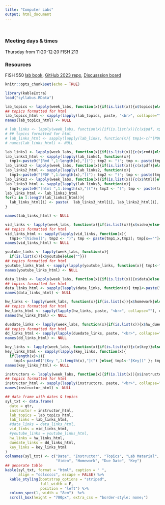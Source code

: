 ```yaml
---
title: "Computer Labs"
output: html_document
---
```


<br>

### Meeting days & times

Thursday from 11:20-12:20 FISH 213

### Resources

FISH 550 [lab book](https://atsa-es.github.io/atsa-labs/), [GitHub 2023 repo](https://github.com/atsa-es/fish550-2023), [Discusssion board](https://github.com/atsa-es/fish550-2023/discussions)

```r
knitr::opts_chunk$set(echo = TRUE)
```

```r
library(kableExtra)
load("syllabus.RData")
```

```r
lab_topics <- lapply(week_labs, function(x){if(is.list(x)){x$topics}else{""}})
## topics formatted for html
lab_topics_html <- sapply(lapply(lab_topics, paste, "<br>", collapse=""), c)
names(lab_topics_html) <- NULL
```

<!-- first is PDF, 2nd PPT, 3rd Rmd -->
```r
# lab_links <- lapply(week_labs, function(x){if(is.list(x)){c(x$pdf, x$rmd)}else{""}})
# ## topics formatted for html
# lab_links_html <- sapply(lapply(lab_links, function(x){ tmp1<-c("[PDF](","[Rmd]("); tmp2 <- c(")",")"); tmp1[x==""]=""; tmp2[x==""]=""; tmp <- paste(tmp1,x,tmp2); tmp=paste(tmp,collapse="<br>"); tmp}), c)
# names(lab_links_html) <- NULL

lab_links1 <- lapply(week_labs, function(x){if(is.list(x)){c(x$rmd)}else{""}})
lab_links1_html <- sapply(lapply(lab_links1, function(x){
  tmp1<-paste0("[Rmd ",1:length(x),"]("); tmp2 <- ")"; tmp <- paste(tmp1,x,tmp2); tmp[x==""]=""; tmp=paste(tmp, collapse=" "); tmp}), c)
lab_links2 <- lapply(week_labs, function(x){if(is.list(x)){c(x$pdf)}else{""}})
lab_links2_html <- sapply(lapply(lab_links2, function(x){
  tmp1<-paste0("[PDF ",1:length(x),"]("); tmp2 <- ")"; tmp <- paste(tmp1,x,tmp2); tmp[x==""]=""; tmp=paste(tmp, collapse=" "); tmp}), c)
lab_links3 <- lapply(week_labs, function(x){if(is.list(x)){c(x$html)}else{""}})
lab_links3_html <- sapply(lapply(lab_links3, function(x){
  tmp1<-paste0("[html ",1:length(x),"]("); tmp2 <- ")"; tmp <- paste(tmp1,x,tmp2); tmp[x==""]=""; tmp=paste(tmp, collapse=" "); tmp}), c)
lab_links_html <- lab_links3_html
for(i in 1:length(lab_links3_html)){
  lab_links_html[i] <- paste(  lab_links3_html[i], lab_links2_html[i], lab_links1_html[i], sep="<br>")
}

names(lab_links_html) <- NULL
```

```r
vid_links <- lapply(week_labs, function(x){if(is.list(x)){x$video}else{""}})
## topics formatted for html
vid_links_html <- sapply(lapply(vid_links, function(x){
  tmp1<-"[Video]("; tmp2 <- ")"; tmp <- paste(tmp1,x,tmp2); tmp[x==""]=""; tmp=paste(tmp,collapse="<br>"); tmp}), c)
names(vid_links_html) <- NULL
```

```r
youtube_links <- lapply(week_labs, function(x){
  if(is.list(x)){x$youtube}else{""}})
## topics formatted for html
youtube_links_html <- sapply(lapply(youtube_links, function(x){ tmp1<-"[YouTube]("; tmp2 <- ")"; tmp <- paste(tmp1,x,tmp2); tmp[x==""]=""; tmp=paste(tmp,collapse="<br>"); tmp}), c)
names(youtube_links_html) <- NULL
```

```r
data_links <- lapply(week_labs, function(x){if(is.list(x)){x$data}else{""}})
## topics formatted for html
data_links_html <- sapply(lapply(data_links, function(x){ tmp1<-paste("[",x,"]("); tmp2 <- rep(")",length(x)); tmp1[x==""]=""; tmp2[x==""]=""; tmp <- paste(tmp1,x,tmp2); tmp=paste(tmp,collapse="<br>"); tmp}), c)
names(data_links_html) <- NULL
```

```r
hw_links <- lapply(week_labs, function(x){if(is.list(x)){x$homework}else{""}})
## topics formatted for html
hw_links_html <- sapply(lapply(hw_links, paste, "<br>", collapse=""), c)
names(hw_links_html) <- NULL
```

```r
duedate_links <- lapply(week_labs, function(x){if(is.list(x)){x$hw_duedate}else{""}})
## topics formatted for html
dd_links_html <- sapply(lapply(duedate_links, paste, "<br>", collapse=""), c)
names(dd_links_html) <- NULL
```

```r
key_links <- lapply(week_labs, function(x){if(is.list(x)){c(x$key)}else{""}})
key_links_html <- sapply(lapply(key_links, function(x){
  if(length(x)>1){
    tmp1<-paste0("[Key ",1:length(x),"](") }else{ tmp1<-"[Key](" }; tmp2 <- ")"; tmp <- paste(tmp1,x,tmp2); tmp[x==""]=""; tmp=paste(tmp, collapse=" "); tmp}), c)
names(key_links_html) <- NULL
```

```r
instructors <- lapply(week_labs, function(x){if(is.list(x)){x$instructor}else{""}})
## topics formatted for html
instructor_html <- sapply(lapply(instructors, paste, "<br>", collapse=""), c)
names(instructor_html) <- NULL
```


```r
## data frame with dates & topics
syl_txt <- data.frame(
  date = qtr,
  instructor = instructor_html,
  lab_topics = lab_topics_html,
  lab_links = lab_links_html,
  #data_links = data_links_html,
  vid_links = vid_links_html,
  #youtube_links = youtube_links_html,
  hw_links = hw_links_html,
  duedate_links = dd_links_html,
  key_links = key_links_html
)
colnames(syl_txt) <- c("Date", "Instructor", "Topics", "Lab Material",
                       "Video", "Homework", "Due Date", "Key")
## generate table
kable(syl_txt, format = "html", caption = " ",
      align = "cclccccc", escape = FALSE) %>%
  kable_styling(bootstrap_options = "striped",
                full_width = F,
                position = "left") %>%
  column_spec(1, width = "8em")  %>%
  scroll_box(height = "700px", extra_css = "border-style: none;")
```

